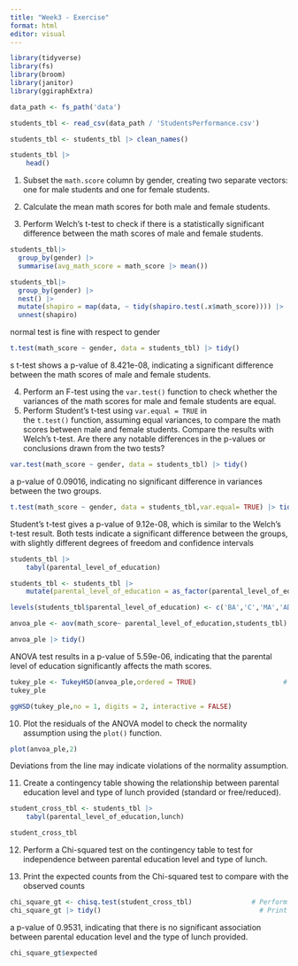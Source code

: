 ```yaml
---
title: "Week3 - Exercise"
format: html
editor: visual
---
```


```r
library(tidyverse)
library(fs)
library(broom)
library(janitor)
library(ggiraphExtra)

data_path <- fs_path('data')

students_tbl <- read_csv(data_path / 'StudentsPerformance.csv')

students_tbl <- students_tbl |> clean_names()

students_tbl |> 
    head()
```

1.  Subset the `math.score` column by gender, creating two separate vectors: one for male students and one for female students.

2.  Calculate the mean math scores for both male and female students.

3.  Perform Welch’s t-test to check if there is a statistically significant difference between the math scores of male and female students.

```r

students_tbl|>
  group_by(gender) |>
  summarise(avg_math_score = math_score |> mean())

```

```r
students_tbl|>
  group_by(gender) |>
  nest() |>
  mutate(shapiro = map(data, ~ tidy(shapiro.test(.x$math_score)))) |>
  unnest(shapiro)
```

normal test is fine with respect to gender

```r

t.test(math_score ~ gender, data = students_tbl) |> tidy()

```

s t-test shows a p-value of 8.421e-08, indicating a significant difference between the math scores of male and female students.

4.  Perform an F-test using the `var.test()` function to check whether the variances of the math scores for male and female students are equal.
5.  Perform Student’s t-test using `var.equal = TRUE` in the `t.test()` function, assuming equal variances, to compare the math scores between male and female students. Compare the results with Welch’s t-test. Are there any notable differences in the p-values or conclusions drawn from the two tests?

```r


var.test(math_score ~ gender, data = students_tbl) |> tidy()

```

a p-value of 0.09016, indicating no significant difference in variances between the two groups.

```r

t.test(math_score ~ gender, data = students_tbl,var.equal= TRUE) |> tidy()

```

Student’s t-test gives a p-value of 9.12e-08, which is similar to the Welch’s t-test result.
Both tests indicate a significant difference between the groups, with slightly different degrees of freedom and confidence intervals

```r
students_tbl |> 
    tabyl(parental_level_of_education)

```

```r
students_tbl <- students_tbl |> 
    mutate(parental_level_of_education = as_factor(parental_level_of_education))

levels(students_tbl$parental_level_of_education) <- c('BA','C','MA','AD','HS','SHS')

```

```r

anvoa_ple <- aov(math_score~ parental_level_of_education,students_tbl)

anvoa_ple |> tidy()
```

ANOVA test results in a p-value of 5.59e-06, indicating that the parental level of education significantly affects the math scores.

```r

tukey_ple <- TukeyHSD(anvoa_ple,ordered = TRUE)                      # Perform Tukey's HSD test
tukey_ple 

```

```r
ggHSD(tukey_ple,no = 1, digits = 2, interactive = FALSE)
```

10. Plot the residuals of the ANOVA model to check the normality assumption using the `plot()` function.

```r
plot(anvoa_ple,2)
```

Deviations from the line may indicate violations of the normality assumption.

11. Create a contingency table showing the relationship between parental education level and type of lunch provided (standard or free/reduced).

```r
student_cross_tbl <- students_tbl |> 
    tabyl(parental_level_of_education,lunch)

student_cross_tbl

```

12. Perform a Chi-squared test on the contingency table to test for independence between parental education level and type of lunch.

13. Print the expected counts from the Chi-squared test to compare with the observed counts

```r
chi_square_gt <- chisq.test(student_cross_tbl)               # Perform Chi-Squared test
chi_square_gt |> tidy()                                        # Print Chi-Squared test results
```

a p-value of 0.9531, indicating that there is no significant association between parental education level and the type of lunch provided.

```r
chi_square_gt$expected
```
